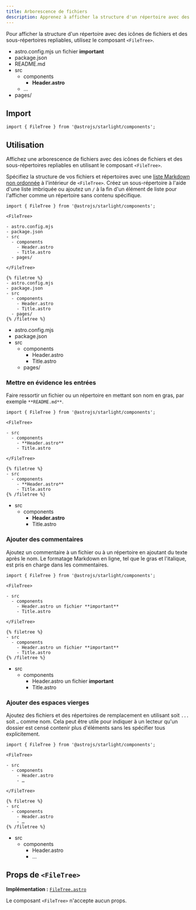 ```yaml
---
title: Arborescence de fichiers
description: Apprenez à afficher la structure d'un répertoire avec des icônes de fichiers et des sous-répertoires repliables dans Starlight.
---
```



Pour afficher la structure d'un répertoire avec des icônes de fichiers et des sous-répertoires repliables, utilisez le composant `<FileTree>`.


<Preview>

<FileTree slot="preview">

- astro.config.mjs un fichier **important**
- package.json
- README.md
- src
  - components
    - **Header.astro**
  - …
- pages/

</FileTree>

</Preview>

## Import

```tsx
import { FileTree } from '@astrojs/starlight/components';
```

## Utilisation

Affichez une arborescence de fichiers avec des icônes de fichiers et des sous-répertoires repliables en utilisant le composant `<FileTree>`.

Spécifiez la structure de vos fichiers et répertoires avec une [liste Markdown non ordonnée](https://www.markdownguide.org/basic-syntax/#unordered-lists) à l'intérieur de `<FileTree>`.
Créez un sous-répertoire à l'aide d'une liste imbriquée ou ajoutez un `/` à la fin d'un élément de liste pour l'afficher comme un répertoire sans contenu spécifique.

<Preview>

```mdx
import { FileTree } from '@astrojs/starlight/components';

<FileTree>

- astro.config.mjs
- package.json
- src
  - components
    - Header.astro
    - Title.astro
  - pages/

</FileTree>
```

<Fragment slot="markdoc">

```markdoc
{% filetree %}
- astro.config.mjs
- package.json
- src
  - components
    - Header.astro
    - Title.astro
  - pages/
{% /filetree %}
```

</Fragment>

<FileTree slot="preview">

- astro.config.mjs
- package.json
- src
  - components
    - Header.astro
    - Title.astro
  - pages/

</FileTree>

</Preview>

### Mettre en évidence les entrées

Faire ressortir un fichier ou un répertoire en mettant son nom en gras, par exemple `**README.md**`.

<Preview>

```mdx {7}
import { FileTree } from '@astrojs/starlight/components';

<FileTree>

- src
  - components
    - **Header.astro**
    - Title.astro

</FileTree>
```

<Fragment slot="markdoc">

```markdoc {4}
{% filetree %}
- src
  - components
    - **Header.astro**
    - Title.astro
{% /filetree %}
```

</Fragment>

<FileTree slot="preview">

- src
  - components
    - **Header.astro**
    - Title.astro

</FileTree>

</Preview>

### Ajouter des commentaires

Ajoutez un commentaire à un fichier ou à un répertoire en ajoutant du texte après le nom.
Le formatage Markdown en ligne, tel que le gras et l'italique, est pris en charge dans les commentaires.

<Preview>

```mdx {7}
import { FileTree } from '@astrojs/starlight/components';

<FileTree>

- src
  - components
    - Header.astro un fichier **important**
    - Title.astro

</FileTree>
```

<Fragment slot="markdoc">

```markdoc {4}
{% filetree %}
- src
  - components
    - Header.astro un fichier **important**
    - Title.astro
{% /filetree %}
```

</Fragment>

<FileTree slot="preview">

- src
  - components
    - Header.astro un fichier **important**
    - Title.astro

</FileTree>

</Preview>

### Ajouter des espaces vierges

Ajoutez des fichiers et des répertoires de remplacement en utilisant soit `...` soit `…` comme nom.
Cela peut être utile pour indiquer à un lecteur qu'un dossier est censé contenir plus d'éléments sans les spécifier tous explicitement.

<Preview>

```mdx {8}
import { FileTree } from '@astrojs/starlight/components';

<FileTree>

- src
  - components
    - Header.astro
    - …

</FileTree>
```

<Fragment slot="markdoc">

```markdoc {5}
{% filetree %}
- src
  - components
    - Header.astro
    - …
{% /filetree %}
```

</Fragment>

<FileTree slot="preview">

- src
  - components
    - Header.astro
    - …

</FileTree>

</Preview>

## Props de `<FileTree>`

**Implémentation :** [`FileTree.astro`](https://github.com/withastro/starlight/blob/main/packages/starlight/user-components/FileTree.astro)

Le composant `<FileTree>` n'accepte aucun props.